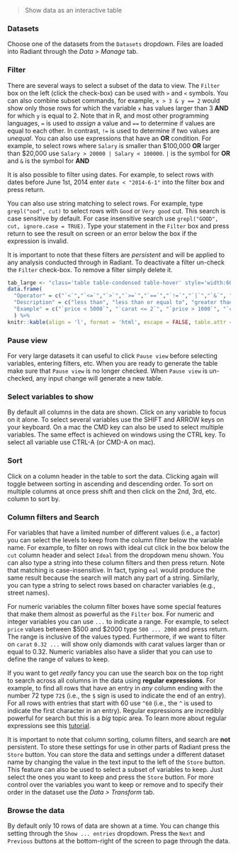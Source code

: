 > Show data as an interactive table

### Datasets

Choose one of the datasets from the `Datasets` dropdown. Files are loaded into Radiant through the _Data > Manage_ tab.

### Filter

There are several ways to select a subset of the data to view. The `Filter` box on the left (click the check-box) can be used with `>` and `<` symbols. You can also combine subset commands, for example, `x > 3 & y == 2` would show only those rows for which the variable `x` has values larger than 3 **AND** for which `y` is equal to 2. Note that in R, and most other programming languages, `=` is used to _assign_ a value and `==` to determine if values are equal to each other. In contrast, `!=` is used to determine if two values are _unequal_. You can also use expressions that have an **OR** condition. For example, to select rows where `Salary` is smaller than \$100,000 **OR** larger than \$20,000 use `Salary > 20000 | Salary < 100000`. `|` is the symbol for **OR** and `&` is the symbol for **AND**

It is also possible to filter using dates. For example, to select rows with dates before June 1st, 2014 enter `date < "2014-6-1"` into the filter box and press return.

You can also use string matching to select rows. For example, type `grepl("ood", cut)` to select rows with `Good` or `Very good` cut. This search is case sensitive by default. For case insensitive search use `grepl("GOOD", cut, ignore.case = TRUE)`. Type your statement in the `Filter`  box and press return to see the result on screen or an error below the box if the expression is invalid.

It is important to note that these filters are _persistent_ and will be applied to any analysis conducted through in Radiant. To deactivate a filter un-check the `Filter` check-box. To remove a filter simply delete it.


```r
tab_large <- "class='table table-condensed table-hover' style='width:60%;'"
data.frame(
  "Operator" = c("`<`","`<=`","`>`","`>=`","`==`","`!=`","`|`","`&`", "`%in%`"),
  "Description" = c("less than", "less than or equal to", "greater than", "greater than or equal to", "exactly equal to", "not equal to", "x OR y", "x AND y", "x is one of y"),
  "Example" = c("`price < 5000`", "`carat <= 2`", "`price > 1000`", "`carat >= 2`", "`cut == 'Fair'`", "`cut != 'Fair'`", "`price > 10000 | cut == 'Premium'`", "`carat < 2 & cut == 'Fair'`", "`cut %in% c('Fair', 'Good')`")
  ) %>%
knitr::kable(align = 'l', format = 'html', escape = FALSE, table.attr = tab_large)
```

### Pause view

For very large datasets it can useful to click `Pause view` before selecting variables, entering filters, etc. When you are ready to generate the table make sure that `Pause view` is no longer checked. When `Pause view` is un-checked, any input change will generate a new table.

### Select variables to show

By default all columns in the data are shown. Click on any variable to focus on it alone. To select several variables use the SHIFT and ARROW keys on your keyboard. On a mac the CMD key can also be used to select multiple variables. The same effect is achieved on windows using the CTRL key. To select all variable use CTRL-A (or CMD-A on mac).

### Sort

Click on a column header in the table to sort the data. Clicking again will toggle between sorting in ascending and descending order. To sort on multiple columns at once press shift and then click on the 2nd, 3rd, etc. column to sort by.

### Column filters and Search

For variables that have a limited number of different values (i.e., a factor) you can select the levels to keep from the column filter below the variable name. For example, to filter on rows with ideal cut click in the box below the `cut` column header and select `Ideal` from the dropdown menu shown. You can also type a string into these column filters and then press return. Note that matching is case-insensitive. In fact, typing `eal` would produce the same result because the search will match any part of a string. Similarly, you can type a string to select rows based on character variables (e.g., street names).

For numeric variables the column filter boxes have some special features that make them almost as powerful as the `Filter` box. For numeric and integer variables you can use `...` to indicate a range. For example, to select `price` values between \$500 and \$2000 type `500 ... 2000` and press return. The range is inclusive of the values typed. Furthermore, if we want to filter on `carat` `0.32 ...` will show only diamonds with carat values larger than or equal to 0.32. Numeric variables also have a slider that you can use to define the range of values to keep.

If you want to get _really_ fancy you can use the search box on the top right to search across all columns in the data using **regular expressions**. For example, to find all rows that have an entry in _any_ column ending with the number 72 type `72$` (i.e., the `$` sign is used to indicate the end of an entry). For all rows with entries that start with 60 use `^60` (i.e., the `^` is used to indicate the first character in an entry). Regular expressions are incredibly powerful for search but this is a _big_ topic area. To learn more about regular expressions see this <a href="http://www.regular-expressions.info/tutorial.html" target="_blank">tutorial</a>.

It is important to note that column sorting, column filters, and search are **not** persistent. To store these settings for use in other parts of Radiant press the `Store` button. You can store the data and settings under a different dataset name by changing the value in the text input to the left of the `Store` button. This feature can also be used to select a subset of variables to keep. Just select the ones you want to keep and press the `Store` button. For more control over the variables you want to keep or remove and to specify their order in the dataset use the _Data > Transform_ tab.

### Browse the data

By default only 10 rows of data are shown at a time. You can change this setting through the `Show ... entries` dropdown. Press the `Next` and `Previous` buttons at the bottom-right of the screen to page through the data.

